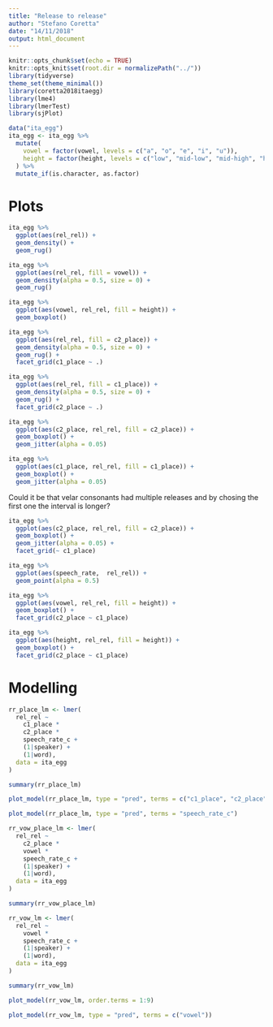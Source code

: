 ```yaml
---
title: "Release to release"
author: "Stefano Coretta"
date: "14/11/2018"
output: html_document
---
```


```r
knitr::opts_chunk$set(echo = TRUE)
knitr::opts_knit$set(root.dir = normalizePath("../"))
library(tidyverse)
theme_set(theme_minimal())
library(coretta2018itaegg)
library(lme4)
library(lmerTest)
library(sjPlot)

data("ita_egg")
ita_egg <- ita_egg %>%
  mutate(
    vowel = factor(vowel, levels = c("a", "o", "e", "i", "u")),
    height = factor(height, levels = c("low", "mid-low", "mid-high", "high"))
  ) %>%
  mutate_if(is.character, as.factor)
```

# Plots

```r
ita_egg %>%
  ggplot(aes(rel_rel)) +
  geom_density() +
  geom_rug()
```


```r
ita_egg %>%
  ggplot(aes(rel_rel, fill = vowel)) +
  geom_density(alpha = 0.5, size = 0) +
  geom_rug()
```

```r
ita_egg %>%
  ggplot(aes(vowel, rel_rel, fill = height)) +
  geom_boxplot()
```

```r
ita_egg %>%
  ggplot(aes(rel_rel, fill = c2_place)) +
  geom_density(alpha = 0.5, size = 0) +
  geom_rug() +
  facet_grid(c1_place ~ .)
```

```r
ita_egg %>%
  ggplot(aes(rel_rel, fill = c1_place)) +
  geom_density(alpha = 0.5, size = 0) +
  geom_rug() +
  facet_grid(c2_place ~ .)
```

```r
ita_egg %>%
  ggplot(aes(c2_place, rel_rel, fill = c2_place)) +
  geom_boxplot() +
  geom_jitter(alpha = 0.05)
```

```r
ita_egg %>%
  ggplot(aes(c1_place, rel_rel, fill = c1_place)) +
  geom_boxplot() +
  geom_jitter(alpha = 0.05)
```

Could it be that velar consonants had multiple releases and by chosing the first one the interval is longer?

```r
ita_egg %>%
  ggplot(aes(c2_place, rel_rel, fill = c2_place)) +
  geom_boxplot() +
  geom_jitter(alpha = 0.05) +
  facet_grid(~ c1_place)
```


```r
ita_egg %>%
  ggplot(aes(speech_rate,  rel_rel)) +
  geom_point(alpha = 0.5)
```

```r
ita_egg %>%
  ggplot(aes(vowel, rel_rel, fill = height)) +
  geom_boxplot() +
  facet_grid(c2_place ~ c1_place)
```

```r
ita_egg %>%
  ggplot(aes(height, rel_rel, fill = height)) +
  geom_boxplot() +
  facet_grid(c2_place ~ c1_place)
```

# Modelling

```r
rr_place_lm <- lmer(
  rel_rel ~
    c1_place *
    c2_place *
    speech_rate_c +
    (1|speaker) +
    (1|word),
  data = ita_egg
)

summary(rr_place_lm)
```

```r
plot_model(rr_place_lm, type = "pred", terms = c("c1_place", "c2_place"))
```

```r
plot_model(rr_place_lm, type = "pred", terms = "speech_rate_c")
```

```r
rr_vow_place_lm <- lmer(
  rel_rel ~
    c2_place *
    vowel *
    speech_rate_c +
    (1|speaker) +
    (1|word),
  data = ita_egg
)

summary(rr_vow_place_lm)
```

```r
rr_vow_lm <- lmer(
  rel_rel ~
    vowel *
    speech_rate_c +
    (1|speaker) +
    (1|word),
  data = ita_egg
)

summary(rr_vow_lm)
```

```r
plot_model(rr_vow_lm, order.terms = 1:9)
```

```r
plot_model(rr_vow_lm, type = "pred", terms = c("vowel"))
```
